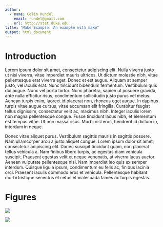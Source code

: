 ```yaml
---
author:
  - name: Colin Rundel
    email: rundel@gmail.com
    url: http://stat.duke.edu
title: "Make Example: An example with make"
output: html_document
---
```


# Introduction

Lorem ipsum dolor sit amet, consectetur adipiscing elit. Nulla viverra justo ut nisi viverra, vitae imperdiet mauris ultrices. Ut dictum molestie nibh, vitae pellentesque erat viverra eget. Donec et est augue. Aliquam at semper justo, vel iaculis erat. Nunc tincidunt bibendum fermentum. Vestibulum quis dui augue. Nunc vel porta tortor. Nunc pharetra, sapien ut posuere gravida, ante nulla efficitur risus, condimentum sollicitudin justo purus vel metus. Aenean turpis enim, laoreet id placerat non, rhoncus eget augue. In dapibus turpis vitae augue cursus, vitae accumsan elit fringilla. Curabitur feugiat tellus dignissim, consectetur velit ac, maximus nibh. Integer iaculis lorem non magna pellentesque congue. Fusce tincidunt lacus nibh, et elementum est tempus vitae. Ut non massa risus. Morbi nisl eros, hendrerit id dictum in, interdum in neque.

Donec vitae aliquet purus. Vestibulum sagittis mauris in sagittis posuere. Nam ullamcorper arcu a justo aliquet congue. Lorem ipsum dolor sit amet, consectetur adipiscing elit. Donec suscipit tincidunt quam, non placerat tellus vehicula a. Nam finibus libero turpis, ac egestas diam vehicula suscipit. Praesent egestas velit et neque venenatis, at viverra lacus auctor. Aenean vulputate pellentesque nisi. Nam imperdiet leo quis ex semper interdum. Quisque ligula ipsum, condimentum eu felis ac, finibus lacinia orci. Praesent iaculis commodo eros et vehicula. Pellentesque habitant morbi tristique senectus et netus et malesuada fames ac turpis egestas.

# Figures

![](Fig1/fig.png)

![](Fig2/fig.png)
